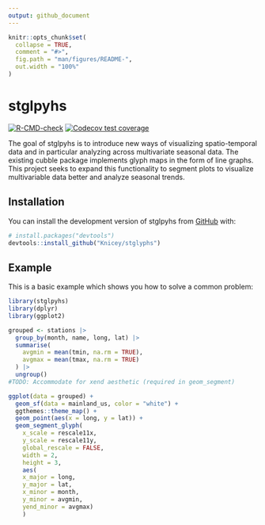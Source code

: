 ```yaml
---
output: github_document
---
```


<!-- README.md is generated from README.Rmd. Please edit that file -->

```r
knitr::opts_chunk$set(
  collapse = TRUE,
  comment = "#>",
  fig.path = "man/figures/README-",
  out.width = "100%"
)
```

# stglpyhs

<!-- badges: start -->
[![R-CMD-check](https://github.com/Knicey/stglyphs/actions/workflows/R-CMD-check.yaml/badge.svg)](https://github.com/Knicey/stglyphs/actions/workflows/R-CMD-check.yaml)
[![Codecov test coverage](https://codecov.io/gh/Knicey/stglyphs/branch/master/graph/badge.svg)](https://app.codecov.io/gh/Knicey/stglyphs?branch=master)
<!-- badges: end -->

The goal of stglpyhs is to introduce new ways of visualizing spatio-temporal data and in particular analyzing across multivariate seasonal data. The existing cubble package implements glyph maps in the form of line graphs. This project seeks to expand this functionality to segment plots to visualize multivariable data better and analyze seasonal trends.

## Installation

You can install the development version of stglpyhs from [GitHub](https://github.com/) with:

``` r
# install.packages("devtools")
devtools::install_github("Knicey/stglyphs")
```

## Example

This is a basic example which shows you how to solve a common problem:

```r
library(stglpyhs)
library(dplyr)
library(ggplot2)

grouped <- stations |>
  group_by(month, name, long, lat) |>
  summarise(
    avgmin = mean(tmin, na.rm = TRUE),
    avgmax = mean(tmax, na.rm = TRUE)
  ) |>
  ungroup()
#TODO: Accommodate for xend aesthetic (required in geom_segment)
```
```r
ggplot(data = grouped) +
  geom_sf(data = mainland_us, color = "white") +
  ggthemes::theme_map() +
  geom_point(aes(x = long, y = lat)) +
  geom_segment_glyph(
    x_scale = rescale11x,
    y_scale = rescale11y,
    global_rescale = FALSE,
    width = 2,
    height = 3,
    aes(
    x_major = long, 
    y_major = lat, 
    x_minor = month, 
    y_minor = avgmin, 
    yend_minor = avgmax)
    ) 

```
